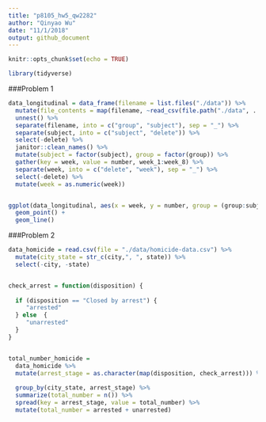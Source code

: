 ```yaml
---
title: "p8105_hw5_qw2282"
author: "Qinyao Wu"
date: "11/1/2018"
output: github_document
---
```


```r
knitr::opts_chunk$set(echo = TRUE)

library(tidyverse)
```

###Problem 1

```r
data_longitudinal = data_frame(filename = list.files("./data")) %>%
  mutate(file_contents = map(filename, ~read_csv(file.path("./data", . )))) %>% 
  unnest() %>% 
  separate(filename, into = c("group", "subject"), sep = "_") %>% 
  separate(subject, into = c("subject", "delete")) %>% 
  select(-delete) %>% 
  janitor::clean_names() %>% 
  mutate(subject = factor(subject), group = factor(group)) %>% 
  gather(key = week, value = number, week_1:week_8) %>% 
  separate(week, into = c("delete", "week"), sep = "_") %>% 
  select(-delete) %>% 
  mutate(week = as.numeric(week))


ggplot(data_longitudinal, aes(x = week, y = number, group = (group:subject), color = group)) +
  geom_point() +
  geom_line()
```

###Problem 2

```r
data_homicide = read.csv(file = "./data/homicide-data.csv") %>% 
  mutate(city_state = str_c(city,", ", state)) %>% 
  select(-city, -state) 


check_arrest = function(disposition) {
  
  if (disposition == "Closed by arrest") {
     "arrested"
  } else  {
     "unarrested"
  }
}


total_number_homicide = 
  data_homicide %>% 
  mutate(arrest_stage = as.character(map(disposition, check_arrest))) %>% 
  
  group_by(city_state, arrest_stage) %>% 
  summarize(total_number = n()) %>% 
  spread(key = arrest_stage, value = total_number) %>% 
  mutate(total_number = arrested + unarrested)
  
  


```

